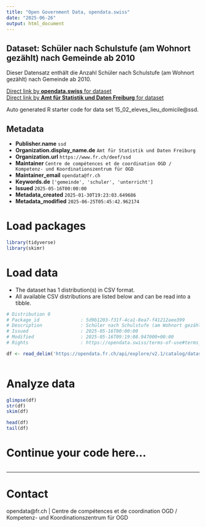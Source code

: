 ```yaml
---
title: "Open Government Data, opendata.swiss"
date: "2025-06-26"
output: html_document
---
```


## Dataset: Schüler nach Schulstufe (am Wohnort gezählt) nach Gemeinde ab 2010

Dieser Datensatz enthält die Anzahl Schüler nach Schulstufe (am Wohnort gezählt) nach Gemeinde ab 2010.

[Direct link by **opendata.swiss** for dataset](https://opendata.swiss/de/dataset/schuler-nach-schulstufe-am-wohnort-gezahlt-nach-gemeinde-ab-2010)<br>
[Direct link by **Amt für Statistik und Daten Freiburg** for dataset](https://opendata.fr.ch/explore/dataset/15_02_eleves_lieu_domicile/)

Auto generated R starter code for data set 15_02_eleves_lieu_domicile@ssd.

## Metadata

- **Publisher.name** `ssd`
- **Organization.display_name.de** `Amt für Statistik und Daten Freiburg`
- **Organization.url** `https://www.fr.ch/deef/ssd`
- **Maintainer** `Centre de compétences et de coordination OGD / Kompetenz- und Koordinationszentrum für OGD`
- **Maintainer_email** `opendata@fr.ch`
- **Keywords.de** `['gemeinde', 'schuler', 'unterricht']`
- **Issued** `2025-05-16T00:00:00`
- **Metadata_created** `2025-01-30T19:23:03.649686`
- **Metadata_modified** `2025-06-25T05:45:42.962174`


# Load packages

```r

library(tidyverse)
library(skimr)

```

# Load data

-   The dataset has 1 distribution(s) in CSV format.
-   All available CSV distributions are listed below and can be read into a tibble.

```r

# Distribution 0
# Package_id               : 5d9b1203-f31f-4ca1-8ea7-f41212aee399
# Description              : Schüler nach Schulstufe (am Wohnort gezählt) nach Gemeinde ab 2010 (csv)
# Issued                   : 2025-05-16T00:00:00
# Modified                 : 2025-05-16T09:19:08.947000+00:00
# Rights                   : https://opendata.swiss/terms-of-use#terms_by

df <- read_delim('https://opendata.fr.ch/api/explore/v2.1/catalog/datasets/15_02_eleves_lieu_domicile/exports/csv?use_labels=true')



```

# Analyze data

```r

glimpse(df)
str(df)
skim(df)

head(df)
tail(df)

```

# Continue your code here...

```r

```

------------------------------------------------------------------------

# Contact

opendata@fr.ch | Centre de compétences et de coordination OGD / Kompetenz- und Koordinationszentrum für OGD
